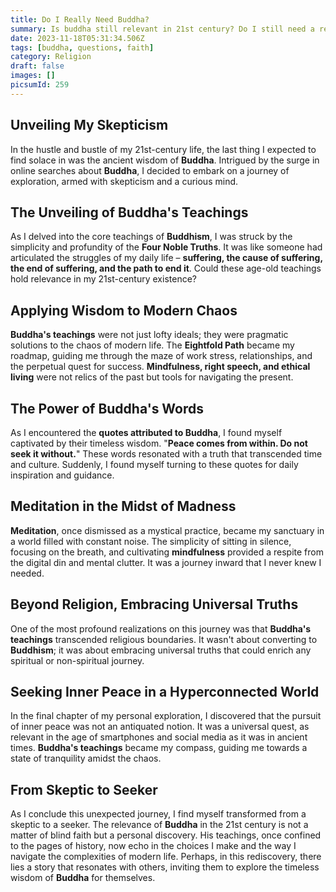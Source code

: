 ```yaml
---
title: Do I Really Need Buddha?
summary: Is buddha still relevant in 21st century? Do I still need a religion?
date: 2023-11-18T05:31:34.506Z
tags: [buddha, questions, faith]
category: Religion
draft: false
images: []
picsumId: 259
---
```


## Unveiling My Skepticism

In the hustle and bustle of my 21st-century life, the last thing I expected to find solace in was the ancient wisdom of **Buddha**. Intrigued by the surge in online searches about **Buddha**, I decided to embark on a journey of exploration, armed with skepticism and a curious mind.

## The Unveiling of Buddha's Teachings

As I delved into the core teachings of **Buddhism**, I was struck by the simplicity and profundity of the **Four Noble Truths**. It was like someone had articulated the struggles of my daily life – **suffering, the cause of suffering, the end of suffering, and the path to end it**. Could these age-old teachings hold relevance in my 21st-century existence?

## Applying Wisdom to Modern Chaos

**Buddha's teachings** were not just lofty ideals; they were pragmatic solutions to the chaos of modern life. The **Eightfold Path** became my roadmap, guiding me through the maze of work stress, relationships, and the perpetual quest for success. **Mindfulness, right speech, and ethical living** were not relics of the past but tools for navigating the present.

## The Power of Buddha's Words

As I encountered the **quotes attributed to Buddha**, I found myself captivated by their timeless wisdom. "**Peace comes from within. Do not seek it without.**" These words resonated with a truth that transcended time and culture. Suddenly, I found myself turning to these quotes for daily inspiration and guidance.

## Meditation in the Midst of Madness

**Meditation**, once dismissed as a mystical practice, became my sanctuary in a world filled with constant noise. The simplicity of sitting in silence, focusing on the breath, and cultivating **mindfulness** provided a respite from the digital din and mental clutter. It was a journey inward that I never knew I needed.

## Beyond Religion, Embracing Universal Truths

One of the most profound realizations on this journey was that **Buddha's teachings** transcended religious boundaries. It wasn't about converting to **Buddhism**; it was about embracing universal truths that could enrich any spiritual or non-spiritual journey.

## Seeking Inner Peace in a Hyperconnected World

In the final chapter of my personal exploration, I discovered that the pursuit of inner peace was not an antiquated notion. It was a universal quest, as relevant in the age of smartphones and social media as it was in ancient times. **Buddha's teachings** became my compass, guiding me towards a state of tranquility amidst the chaos.

## From Skeptic to Seeker

As I conclude this unexpected journey, I find myself transformed from a skeptic to a seeker. The relevance of **Buddha** in the 21st century is not a matter of blind faith but a personal discovery. His teachings, once confined to the pages of history, now echo in the choices I make and the way I navigate the complexities of modern life. Perhaps, in this rediscovery, there lies a story that resonates with others, inviting them to explore the timeless wisdom of **Buddha** for themselves.